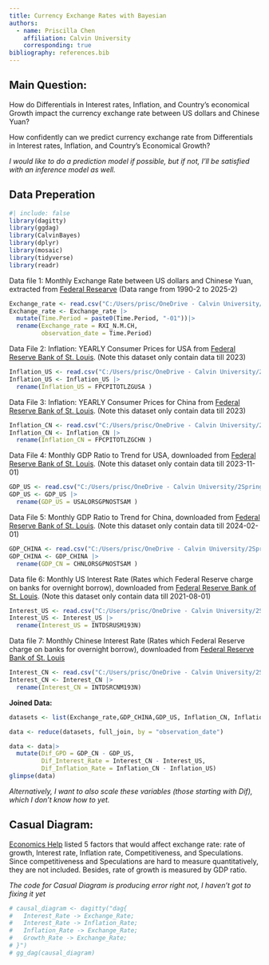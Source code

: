 ```yaml
---
title: Currency Exchange Rates with Bayesian
authors:
  - name: Priscilla Chen
    affiliation: Calvin University
    corresponding: true
bibliography: references.bib
---
```


## Main Question:

How do Differentials in Interest rates, Inflation, and Country's economical Growth impact the currency exchange rate between US dollars and Chinese Yuan?

How confidently can we predict currency exchange rate from Differentials in Interest rates, Inflation, and Country's Economical Growth?

*I would like to do a prediction model if possible, but if not, I'll be satisfied with an inference model as well.*

## Data Preperation

```r
#| include: false
library(dagitty)
library(ggdag)
library(CalvinBayes)
library(dplyr)
library(mosaic)
library(tidyverse)
library(readr)
```

Data file 1: Monthly Exchange Rate between US dollars and Chinese Yuan, extracted from [Federal Researve](https://www.federalreserve.gov/releases/h10/current/) (Data range from 1990-2 to 2025-2)

```r
Exchange_rate <- read.csv("C:/Users/prisc/OneDrive - Calvin University/2Spring/Stat343/Currency-Exchange-Rate-Project/datafiles/FRB_H10 (1).csv", skip = 5)
Exchange_rate <- Exchange_rate |>
  mutate(Time.Period = paste0(Time.Period, "-01"))|>
  rename(Exchange_rate = RXI_N.M.CH,
         observation_date = Time.Period)
```

Data File 2: Inflation: YEARLY Consumer Prices for USA from [Federal Reserve Bank of St. Louis](https://fred.stlouisfed.org/series/FPCPITOTLZGUSA). (Note this dataset only contain data till 2023)

```r
Inflation_US <- read.csv("C:/Users/prisc/OneDrive - Calvin University/2Spring/Stat343/Currency-Exchange-Rate-Project/datafiles/FPCPITOTLZGUSA.csv")
Inflation_US <- Inflation_US |>
  rename(Inflation_US = FPCPITOTLZGUSA )
```

Data File 3: Inflation: YEARLY Consumer Prices for China from [Federal Reserve Bank of St. Louis](https://fred.stlouisfed.org/series/FPCPITOTLZGCHN). (Note this dataset only contain data till 2023)

```r
Inflation_CN <- read.csv("C:/Users/prisc/OneDrive - Calvin University/2Spring/Stat343/Currency-Exchange-Rate-Project/datafiles/FPCPITOTLZGCHN.csv")
Inflation_CN <- Inflation_CN |>
  rename(Inflation_CN = FPCPITOTLZGCHN )
```

Data File 4: Monthly GDP Ratio to Trend for USA, downloaded from [Federal Reserve Bank of St. Louis](https://fred.stlouisfed.org/series/USALORSGPRTSTSAM). (Note this dataset only contain data till 2023-11-01)

```r
GDP_US <- read.csv("C:/Users/prisc/OneDrive - Calvin University/2Spring/Stat343/Currency-Exchange-Rate-Project/datafiles/USALORSGPNOSTSAM.csv")
GDP_US <- GDP_US |>
  rename(GDP_US = USALORSGPNOSTSAM )

```

Data File 5: Monthly GDP Ratio to Trend for China, downloaded from [Federal Reserve Bank of St. Louis](https://fred.stlouisfed.org/series/CHNLORSGPRTSTSAM). (Note this dataset only contain data till 2024-02-01)

```r
GDP_CHINA <- read.csv("C:/Users/prisc/OneDrive - Calvin University/2Spring/Stat343/Currency-Exchange-Rate-Project/datafiles/CHNLORSGPNOSTSAM.csv")
GDP_CHINA <- GDP_CHINA |>
  rename(GDP_CN = CHNLORSGPNOSTSAM )
```

Data file 6: Monthly US Interest Rate (Rates which Federal Reserve charge on banks for overnight borrow), downloaded from [Federal Reserve Bank of St. Louis](https://fred.stlouisfed.org/series/INTDSRUSM193N). (Note this dataset only contain data till 2021-08-01)

```r
Interest_US <- read.csv("C:/Users/prisc/OneDrive - Calvin University/2Spring/Stat343/Currency-Exchange-Rate-Project/datafiles/INTDSRUSM193N.csv")
Interest_US <- Interest_US |>
  rename(Interest_US = INTDSRUSM193N)
```

Data file 7: Monthly Chinese Interest Rate (Rates which Federal Reserve charge on banks for overnight borrow), downloaded from [Federal Reserve Bank of St. Louis](https://fred.stlouisfed.org/series/INTDSRCNM193N)

```r
Interest_CN <- read.csv("C:/Users/prisc/OneDrive - Calvin University/2Spring/Stat343/Currency-Exchange-Rate-Project/datafiles/INTDSRCNM193N.csv")
Interest_CN <- Interest_CN |>
  rename(Interest_CN = INTDSRCNM193N)
```

**Joined Data:**

```r
datasets <- list(Exchange_rate,GDP_CHINA,GDP_US, Inflation_CN, Inflation_US, Interest_CN, Interest_US)

data <- reduce(datasets, full_join, by = "observation_date")

data <- data|>
  mutate(Dif_GPD = GDP_CN - GDP_US,
         Dif_Interest_Rate = Interest_CN - Interest_US,
         Dif_Inflation_Rate = Inflation_CN - Inflation_US)
glimpse(data)
```

*Alternatively, I want to also scale these variables (those starting with Dif), which I don't know how to yet.*

## Casual Diagram:

[Economics Help](https://www.economicshelp.org/macroeconomics/exchangerate/factors-influencing/) listed 5 factors that would affect exchange rate: rate of growth, Interest rate, Inflation rate, Competitiveness, and Speculations. Since competitiveness and Speculations are hard to measure quantitatively, they are not included. Besides, rate of growth is measured by GDP ratio.

*The code for Casual Diagram is producing error right not, I haven't got to fixing it yet*

```r
# causal_diagram <- dagitty("dag{
#   Interest_Rate -> Exchange_Rate;
#   Interest_Rate -> Inflation_Rate;
#   Inflation_Rate -> Exchange_Rate;
#   Growth_Rate -> Exchange_Rate;
# }")
# gg_dag(causal_diagram)
```
